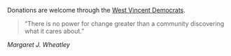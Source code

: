 Donations are welcome through the [West Vincent Democrats](https://secure.actblue.com/donate/wvdemocrats?refcode=web).

<blockquote>
  “There is no power for change greater than a community discovering what it
  cares about.”
</blockquote>
<cite>Margaret J.&nbsp;Wheatley</cite>
